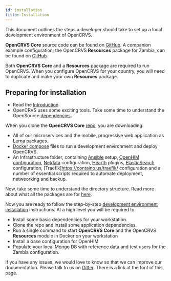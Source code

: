 ```yaml
---
id: installation
title: Installation
---
```



This document outlines the steps a developer should take to set up a local development environment of OpenCRVS.

**OpenCRVS Core** source code can be found on [GitHub](https://github.com/opencrvs/opencrvs-core).
A companion example configuration; the OpenCRVS **Resources** package for Zambia, can be found on [GitHub](https://github.com/opencrvs/opencrvs-zambia).

Both **OpenCRVS Core** and a **Resources** package are required to run OpenCRVS. When you configure OpenCRVS for your country, you will need to duplicate and make your own **Resources** package.

## Preparing for installation

- Read the [Introduction](./technologyIntroduction)
- OpenCRVS uses some exciting tools. Take some time to understand the OpenSource [dependencies](https://github.com/opencrvs/opencrvs-core#what-are-the-key-opensource-dependencies-of-opencrvs).

When you clone the **OpenCRVS Core** [repo](https://github.com/opencrvs/opencrvs-core), you are downloading:

- All of our microservices and the mobile, progressive web application as [Lerna](https://github.com/lerna/lerna) packages.
- [Docker compose](https://docs.docker.com/compose/) files to run a development environment and deploy OpenCRVS.
- An Infrastructure folder, containing [Ansible](https://www.ansible.com/) setup, [OpenHIM](http://openhim.org/) [configuration](https://github.com/opencrvs/opencrvs-core/blob/master/infrastructure/openhim-base-config.json), [Netdata](https://www.netdata.cloud/) configuration, [Hearth](https://github.com/jembi/hearth) plugins, [ElasticSearch](https://www.elastic.co/) configuration, [Traefik]https://containo.us/traefik/ configuration and a number of essential scripts required to automate deployment, netweorking and backup.

Now, take some time to understand the directory structure. Read more about what all the packages are for [here](https://github.com/opencrvs/opencrvs-core#what-is-inside-the-opencrvs-packages).

Now you are ready to follow the step-by-step [development environment installation](https://github.com/opencrvs/opencrvs-core#ok-how-do-i-set-up-a-development-environment) instructions. At a high level you will be required to:

- Install some basic dependencies for your workstation.
- Clone the repo and install some application dependencies.
- Run a single command to start **OpenCRVS Core** and the OpenCRVS **Resources** module in Docker on your workstation
- Install a base configuration for OpenHIM
- Populate your local Mongo DB with reference data and test users for the Zambia configuration.

If you have any issues, we would love to know so that we can improve our documentation. Please talk to us on [Gitter](https://gitter.im/opencrvs/community#). There is a link at the foot of this page.
